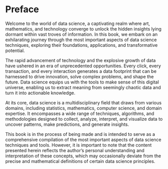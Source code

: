 # Preface {.unnumbered}

Welcome to the world of data science, a captivating realm where art, mathematics, and technology converge to unlock the hidden insights lying dormant within vast troves of information. In this book, we embark on an exhilarating journey through the most important aspects of data science techniques, exploring their foundations, applications, and transformative potential.

The rapid advancement of technology and the explosive growth of data have ushered in an era of unprecedented opportunities. Every click, every transaction, and every interaction generates a data footprint that can be harnessed to drive innovation, solve complex problems, and shape the future. Data science equips us with the tools to make sense of this digital universe, enabling us to extract meaning from seemingly chaotic data and turn it into actionable knowledge.

At its core, data science is a multidisciplinary field that draws from various domains, including statistics, mathematics, computer science, and domain expertise. It encompasses a wide range of techniques, algorithms, and methodologies designed to collect, analyze, interpret, and visualize data to uncover patterns, make predictions, and generate insights.


:::{.callout-note}

This book is in the process of being made and is intended to serve as a comprehensive compilation of the most important aspects of data science techniques and tools. However, it is important to note that the content presented herein reflects the author's personal understanding and interpretation of these concepts, which may occasionally deviate from the precise and mathematical definitions of certain data science principles.

:::